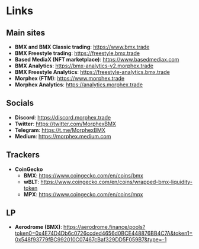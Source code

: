 # Links

## Main sites
- **BMX and BMX Classic trading**: https://www.bmx.trade
- **BMX Freestyle trading**: https://freestyle.bmx.trade
- **Based MediaX (NFT marketplace)**: https://www.basedmediax.com
- **BMX Analytics**: https://bmx-analytics-v2.morphex.trade
- **BMX Freestyle Analytics**: https://freestyle-analytics.bmx.trade
- **Morphex (FTM)**: https://www.morphex.trade
- **Morphex Analytics**: https://analytics.morphex.trade

## Socials
- **Discord**: https://discord.morphex.trade
- **Twitter**: https://twitter.com/MorphexBMX
- **Telegram**: https://t.me/MorphexBMX
- **Medium**: https://morphex.medium.com

## Trackers
- **CoinGecko**
  - **BMX**: https://www.coingecko.com/en/coins/bmx
  - **wBLT**: https://www.coingecko.com/en/coins/wrapped-bmx-liquidity-token
  - **MPX**: https://www.coingecko.com/en/coins/mpx

## LP
- **Aerodrome (BMX)**: https://aerodrome.finance/pools?token0=0x4E74D4Db6c0726ccded4656d0BCE448876BB4C7A&token1=0x548f93779fBC992010C07467cBaf329DD5F059B7&type=-1
